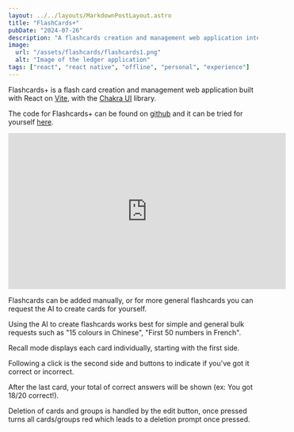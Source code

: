 ```yaml
---
layout: ../../layouts/MarkdownPostLayout.astro
title: "FlashCards+"
pubDate: "2024-07-26"
description: "A flashcards creation and management web application integrated with AI"
image:
  url: "/assets/flashcards/flashcards1.png"
  alt: "Image of the ledger application"
tags: ["react", "react native", "offline", "personal", "experience"]
---
```



Flashcards+ is a flash card creation and management web application built with React on [Vite](https://vitejs.dev/), with the [Chakra UI](https://v2.chakra-ui.com/) library.

The code for Flashcards+ can be found on [github](https://github.com/AntoineDujar/flashcards) and it can be tried for yourself [here](flashcards-drab-iota.vercel.app).

<iframe
  width="560"
  height="315"
  src="https://www.youtube.com/embed/ZTAhhaa9id4?si=QGHc0X8wAj7A_MCK"
  title="YouTube video player"
  frameborder="0"
  allow="accelerometer; autoplay; clipboard-write; encrypted-media; gyroscope; picture-in-picture; web-share"
  allowfullscreen
></iframe>

<ImageImport
  url="/assets/flashcards/flashcards2.png"
  alt="Diagram showcasing ledger offline list of changes."
/>

Flashcards can be added manually, or for more general flashcards you can request the AI to create cards for yourself.

<ImageImport
  url="/assets/flashcards/flashcards3.png"
  alt="Diagram showcasing ledger offline list of changes."
/>

Using the AI to create flashcards works best for simple and general bulk requests such as "15 colours in Chinese", "First 50 numbers in French".

<ImageImport
  url="/assets/flashcards/flashcards4.png"
  alt="Diagram showcasing ledger offline list of changes."
/>

Recall mode displays each card individually, starting with the first side.

<ImageImport
  url="/assets/flashcards/flashcards7.png"
  alt="Diagram showcasing ledger offline list of changes."
/>

Following a click is the second side and buttons to indicate if you've got it correct or incorrect.

<ImageImport
  url="/assets/flashcards/flashcards8.png"
  alt="Diagram showcasing ledger offline list of changes."
/>
After the last card, your total of correct answers will be shown (ex: You got 18/20
correct!).

Deletion of cards and groups is handled by the edit button, once pressed turns all cards/groups red which leads to a deletion prompt once pressed.

<ImageImport
  url="/assets/flashcards/flashcards5.png"
  alt="Diagram showcasing ledger offline list of changes."
/>

<ImageImport
  url="/assets/flashcards/flashcards6.png"
  alt="Diagram showcasing ledger offline list of changes."
/>
